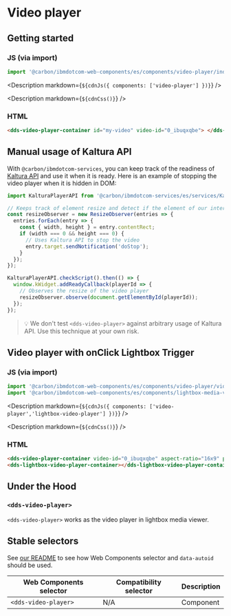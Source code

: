 



# Video player

## Getting started

### JS (via import)

```javascript
import '@carbon/ibmdotcom-web-components/es/components/video-player/index.js';
```

<Description markdown={`${cdnJs({ components: ['video-player'] })}`} />

<Description markdown={`${cdnCss()}`} />

### HTML

```html
<dds-video-player-container id="my-video" video-id="0_ibuqxqbe"> </dds-video-player-container>
```

## Manual usage of Kaltura API

With `@carbon/ibmdotcom-services`, you can keep track of the readiness of [Kaltura API](http://player.kaltura.com/docs/api) and use it when it is ready. Here is an example of stopping the video player when it is hidden in DOM:

```javascript
import KalturaPlayerAPI from '@carbon/ibmdotcom-services/es/services/KalturaPlayer/KalturaPlayer.js';

// Keeps track of element resize and detect if the element of our interest is hidden
const resizeObserver = new ResizeObserver(entries => {
  entries.forEach(entry => {
    const { width, height } = entry.contentRect;
    if (width === 0 && height === 0) {
      // Uses Kaltura API to stop the video
      entry.target.sendNotification('doStop');
    }
  });
});

KalturaPlayerAPI.checkScript().then(() => {
  window.kWidget.addReadyCallback(playerId => {
    // Observes the resize of the video player
    resizeObserver.observe(document.getElementById(playerId));
  });
});
```

> 💡 We don't test `<dds-video-player>` against arbitrary usage of Kaltura API. Use this technique at your own risk.

## Video player with onClick Lightbox Trigger

### JS (via import)

```javascript
import '@carbon/ibmdotcom-web-components/es/components/video-player/video-player-container.js';
import '@carbon/ibmdotcom-web-components/es/components/lightbox-media-viewer/lightbox-video-player-container.js';
```

<Description markdown={`${cdnJs({ components: ['video-player','lightbox-video-player'] })}`} />

<Description markdown={`${cdnCss()}`} />

### HTML

```html
<dds-video-player-container video-id="0_ibuqxqbe" aspect-ratio="16x9" playing-mode="lightbox"></dds-video-player-container>
<dds-lightbox-video-player-container></dds-lightbox-video-player-container>
```

## Under the Hood

### `<dds-video-player>`

`<dds-video-player>` works as the video player in lightbox media viewer.

<Props of="dds-video-player" />

## Stable selectors

See [our README](https://github.com/carbon-design-system/carbon-for-ibm-dotcom/tree/main/packages/web-components#stable-selectors-for-analytics-and-integratione2e-testing-in-web-components) to see how Web Components selector and `data-autoid` should be used.

| Web Components selector | Compatibility selector | Description |
| ----------------------- | ---------------------- | ----------- |
| `<dds-video-player>`    | N/A                    | Component   |

<Description markdown={contributing} />
